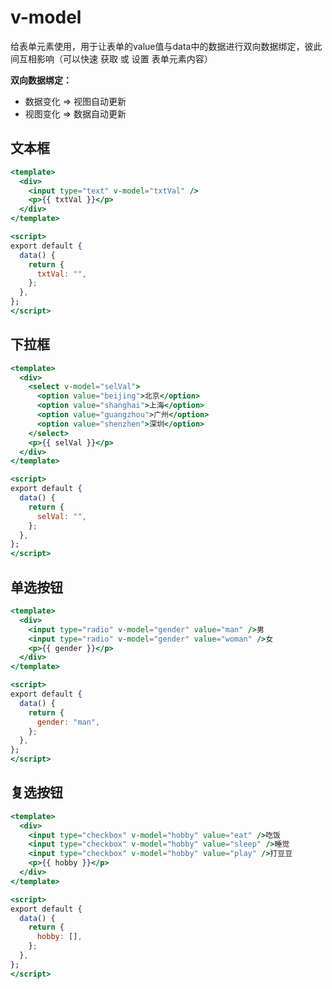 # v-model

给表单元素使用，用于让表单的value值与data中的数据进行双向数据绑定，彼此间互相影响（可以快速 获取 或 设置 表单元素内容）

**双向数据绑定：**

- 数据变化 => 视图自动更新
- 视图变化 => 数据自动更新

## 文本框

```jsx
<template>
  <div>
    <input type="text" v-model="txtVal" />
    <p>{{ txtVal }}</p>
  </div>
</template>

<script>
export default {
  data() {
    return {
      txtVal: "",
    };
  },
};
</script>
```

## 下拉框

```jsx
<template>
  <div>
    <select v-model="selVal">
      <option value="beijing">北京</option>
      <option value="shanghai">上海</option>
      <option value="guangzhou">广州</option>
      <option value="shenzhen">深圳</option>
    </select>
    <p>{{ selVal }}</p>
  </div>
</template>

<script>
export default {
  data() {
    return {
      selVal: "",
    };
  },
};
</script>
```

## 单选按钮

```jsx
<template>
  <div>
    <input type="radio" v-model="gender" value="man" />男
    <input type="radio" v-model="gender" value="woman" />女
    <p>{{ gender }}</p>
  </div>
</template>

<script>
export default {
  data() {
    return {
      gender: "man",
    };
  },
};
</script>
```

## 复选按钮

```jsx
<template>
  <div>
    <input type="checkbox" v-model="hobby" value="eat" />吃饭
    <input type="checkbox" v-model="hobby" value="sleep" />睡觉
    <input type="checkbox" v-model="hobby" value="play" />打豆豆
    <p>{{ hobby }}</p>
  </div>
</template>

<script>
export default {
  data() {
    return {
      hobby: [],
    };
  },
};
</script>
```













